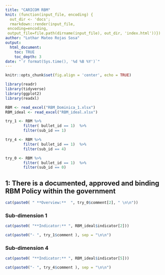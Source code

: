 ```yaml
---
title: "CARICOM RBM"
knit: (function(input_file, encoding) {
  out_dir <- 'docs';
  rmarkdown::render(input_file,
 encoding=encoding,
 output_file=file.path(dirname(input_file), out_dir, 'index.html'))})
author: "Lothar Mateo Rojas Sosa"
output: 
  html_document:
    toc: TRUE
    toc_depth: 3
date: "`r format(Sys.time(), '%d %B %Y')`"
---
```



```r
knitr::opts_chunk$set(fig.align = 'center', echo = TRUE)

```

```r
library(readr)
library(tidyverse)
library(ggplot2)
library(readxl)

RBM <- read_excel("RBM_Dominica_1.xlsx")
RBM_ideal <- read_excel("RBM_ideal.xlsx")

try_1 <- RBM %>% 
        filter( bullet_id == 1)  %>% 
        filter(sub_id == 1)

try_4 <- RBM %>% 
        filter( bullet_id == 1)  %>% 
        filter(sub_id == 4)

try_0 <- RBM %>% 
        filter( bullet_id == 1)  %>% 
        filter(sub_id == 0)
```

## 1: There is a documented, approved and binding RBM Policy within the government {.tabset .tabset-pills}


```r
cat(paste0( " **Overview:**  ", try_0$comment[2], " \n\n"))
```




### Sub-dimension 1

```r
cat(paste0( "**Indicator:** ", RBM_ideal$indicator[2]))
```

```r
cat(paste0("- ", try_1$comment ), sep = "\n\n")
```

### Sub-dimension 4

```r
cat(paste0( "**Indicator:** ", RBM_ideal$indicator[5]))
```

```r
cat(paste0("- ", try_4$comment ), sep = "\n\n")
```

